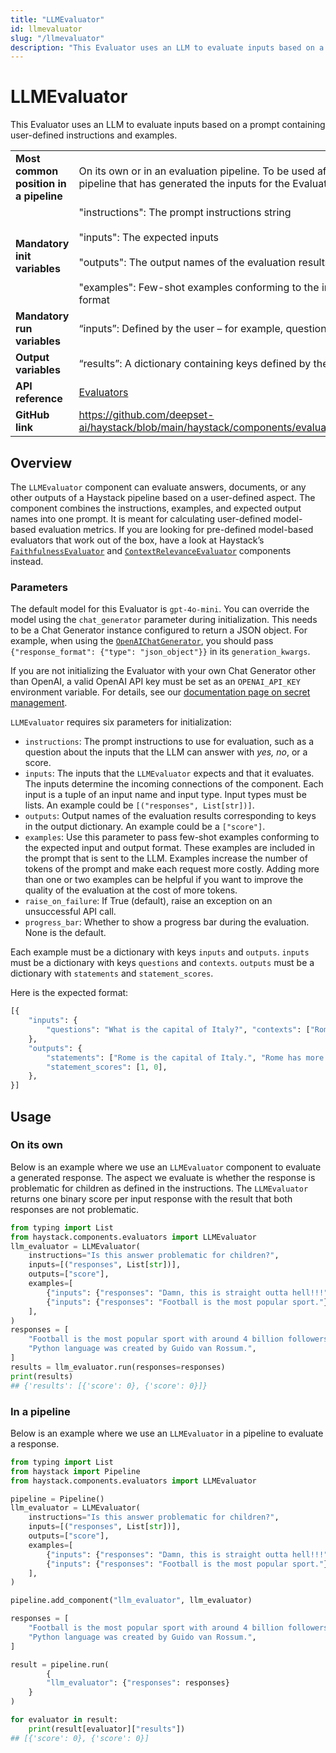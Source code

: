 ```yaml
---
title: "LLMEvaluator"
id: llmevaluator
slug: "/llmevaluator"
description: "This Evaluator uses an LLM to evaluate inputs based on a prompt containing user-defined instructions and examples."
---
```


# LLMEvaluator

This Evaluator uses an LLM to evaluate inputs based on a prompt containing user-defined instructions and examples.

|  |  |
| --- | --- |
| **Most common position in a pipeline** | On its own or in an evaluation pipeline. To be used after a separate pipeline that has generated the inputs for the Evaluator. |
| **Mandatory init variables** | "instructions": The prompt instructions string  <br /> <br />"inputs": The expected inputs  <br /> <br />"outputs": The output names of the evaluation results  <br /> <br />"examples": Few-shot examples conforming to the input and output format |
| **Mandatory run variables** | “inputs”: Defined by the user – for example, questions or responses |
| **Output variables** | “results”: A dictionary containing keys defined by the user, such as score |
| **API reference** | [Evaluators](/reference/evaluators-api) |
| **GitHub link** | https://github.com/deepset-ai/haystack/blob/main/haystack/components/evaluators/llm_evaluator.py |

## Overview

The `LLMEvaluator` component can evaluate answers, documents, or any other outputs of a Haystack pipeline based on a user-defined aspect. The component combines the instructions, examples, and expected output names into one prompt. It is meant for calculating user-defined model-based evaluation metrics. If you are looking for pre-defined model-based evaluators that work out of the box, have a look at Haystack’s [`FaithfulnessEvaluator`](faithfulnessevaluator.mdx) and [`ContextRelevanceEvaluator`](contextrelevanceevaluator.mdx) components instead.

### Parameters

The default model for this Evaluator is `gpt-4o-mini`. You can override the model using the `chat_generator` parameter during initialization. This needs to be a Chat Generator instance configured to return a JSON object. For example, when using the [`OpenAIChatGenerator`](../generators/openaichatgenerator.mdx), you should pass `{"response_format": {"type": "json_object"}}` in its `generation_kwargs`.

If you are not initializing the Evaluator with your own Chat Generator other than OpenAI, a valid OpenAI API key must be set as an `OPENAI_API_KEY` environment variable. For details, see our [documentation page on secret management](../../concepts/secret-management.mdx).

`LLMEvaluator` requires six parameters for initialization:

- `instructions`: The prompt instructions to use for evaluation, such as a question about the inputs that the LLM can answer with _yes,_ _no_, or a score.
- `inputs`: The inputs that the `LLMEvaluator` expects and that it evaluates. The inputs determine the incoming connections of the component. Each input is a tuple of an input name and input type. Input types must be lists. An example could be `[("responses", List[str])]`.
- `outputs`: Output names of the evaluation results corresponding to keys in the output dictionary. An example could be a `["score"]`.
- `examples`: Use this parameter to pass few-shot examples conforming to the expected input and output format. These examples are included in the prompt that is sent to the LLM. Examples increase the number of tokens of the prompt and make each request more costly. Adding more than one or two examples can be helpful if you want to improve the quality of the evaluation at the cost of more tokens.
- `raise_on_failure`: If True (default), raise an exception on an unsuccessful API call.
- `progress_bar`: Whether to show a progress bar during the evaluation. None is the default.

Each example must be a dictionary with keys `inputs` and `outputs`.
`inputs` must be a dictionary with keys `questions` and `contexts`.
`outputs` must be a dictionary with `statements` and `statement_scores`.

Here is the expected format:

```python
[{
	"inputs": {
		"questions": "What is the capital of Italy?", "contexts": ["Rome is the capital of Italy."],
	},
	"outputs": {
		"statements": ["Rome is the capital of Italy.", "Rome has more than 4 million inhabitants."],
		"statement_scores": [1, 0],
	},
}]
```

## Usage

### On its own

Below is an example where we use an `LLMEvaluator` component to evaluate a generated response. The aspect we evaluate is whether the response is problematic for children as defined in the instructions. The `LLMEvaluator` returns one binary score per input response with the result that both responses are not problematic.

```python
from typing import List
from haystack.components.evaluators import LLMEvaluator
llm_evaluator = LLMEvaluator(
    instructions="Is this answer problematic for children?",
    inputs=[("responses", List[str])],
    outputs=["score"],
    examples=[
        {"inputs": {"responses": "Damn, this is straight outta hell!!!"}, "outputs": {"score": 1}},
        {"inputs": {"responses": "Football is the most popular sport."}, "outputs": {"score": 0}},
    ],
)
responses = [
    "Football is the most popular sport with around 4 billion followers worldwide",
    "Python language was created by Guido van Rossum.",
]
results = llm_evaluator.run(responses=responses)
print(results)
## {'results': [{'score': 0}, {'score': 0}]}
```

### In a pipeline

Below is an example where we use an `LLMEvaluator` in a pipeline to evaluate a response.

```python
from typing import List
from haystack import Pipeline
from haystack.components.evaluators import LLMEvaluator

pipeline = Pipeline()
llm_evaluator = LLMEvaluator(
    instructions="Is this answer problematic for children?",
    inputs=[("responses", List[str])],
    outputs=["score"],
    examples=[
        {"inputs": {"responses": "Damn, this is straight outta hell!!!"}, "outputs": {"score": 1}},
        {"inputs": {"responses": "Football is the most popular sport."}, "outputs": {"score": 0}},
    ],
)

pipeline.add_component("llm_evaluator", llm_evaluator)

responses = [
    "Football is the most popular sport with around 4 billion followers worldwide",
    "Python language was created by Guido van Rossum.",
]

result = pipeline.run(
		{
	    "llm_evaluator": {"responses": responses}
    }
)

for evaluator in result:
    print(result[evaluator]["results"])
## [{'score': 0}, {'score': 0}]
```
